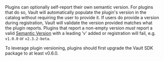 Plugins can optionally self-report their own semantic version. For plugins that
do so, Vault will automatically populate the plugin's version in the catalog
without requiring the user to provide it. If users do provide a version during
registration, Vault will validate the version provided matches what the plugin
reports. Plugins that report a non-empty version _must_ report a valid
[Semantic Version](https://semver.org/) with a leading 'v' added or registration
will fail, e.g. `v1.0.0` or `v2.3.2-beta`.

To leverage plugin versioning, plugins should first upgrade the Vault SDK
package to at least v0.6.0.